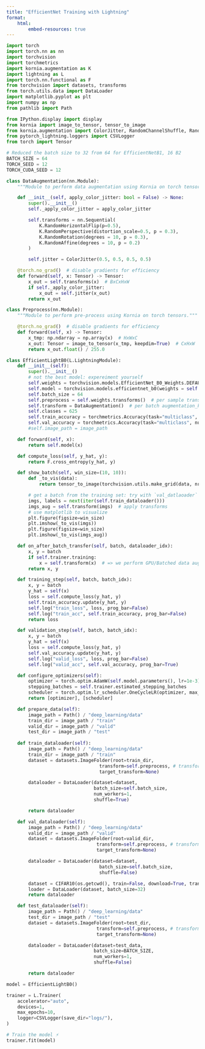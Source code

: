 ```yaml
---
title: "EfficientNet Training with Lightning"
format: 
    html:
        embed-resources: true
---
```



```python
import torch
import torch.nn as nn
import torchvision
import torchmetrics
import kornia.augmentation as K
import lightning as L
import torch.nn.functional as F
from torchvision import datasets, transforms
from torch.utils.data import DataLoader
import matplotlib.pyplot as plt
import numpy as np
from pathlib import Path

from IPython.display import display
from kornia import image_to_tensor, tensor_to_image
from kornia.augmentation import ColorJitter, RandomChannelShuffle, RandomHorizontalFlip, RandomThinPlateSpline
from pytorch_lightning.loggers import CSVLogger
from torch import Tensor

# Reduced the batch size to 32 from 64 for EfficientNetB1, 16 B2
BATCH_SIZE = 64
TORCH_SEED = 12
TORCH_CUDA_SEED = 12
```

```python
class DataAugmentation(nn.Module):
    """Module to perform data augmentation using Kornia on torch tensors."""

    def __init__(self, apply_color_jitter: bool = False) -> None:
        super().__init__()
        self._apply_color_jitter = apply_color_jitter

        self.transforms = nn.Sequential(
            K.RandomHorizontalFlip(p=0.5),
            K.RandomPerspective(distortion_scale=0.5, p = 0.3),
            K.RandomRotation(degrees = 10, p = 0.3),
            K.RandomAffine(degrees = 10, p = 0.2)
        )

        self.jitter = ColorJitter(0.5, 0.5, 0.5, 0.5)

    @torch.no_grad()  # disable gradients for efficiency
    def forward(self, x: Tensor) -> Tensor:
        x_out = self.transforms(x)  # BxCxHxW
        if self._apply_color_jitter:
            x_out = self.jitter(x_out)
        return x_out
```


```python
class Preprocess(nn.Module):
    """Module to perform pre-process using Kornia on torch tensors."""

    @torch.no_grad()  # disable gradients for efficiency
    def forward(self, x) -> Tensor:
        x_tmp: np.ndarray = np.array(x)  # HxWxC
        x_out: Tensor = image_to_tensor(x_tmp, keepdim=True)  # CxHxW
        return x_out.float() / 255.0
```


```python
class EfficientLightB0(L.LightningModule):
    def __init__(self):
        super().__init__()
        # not the best model: expereiment yourself
        self.weights = torchvision.models.EfficientNet_B0_Weights.DEFAULT
        self.model = torchvision.models.efficientnet_b0(weights = self.weights)
        self.batch_size = 64
        self.preprocess = self.weights.transforms()  # per sample transforms
        self.transform = DataAugmentation()  # per batch augmentation_kornia
        self.classes = 625
        self.train_accuracy = torchmetrics.Accuracy(task="multiclass", num_classes=self.classes)
        self.val_accuracy = torchmetrics.Accuracy(task="multiclass", num_classes=self.classes)
        #self.image_path = image_path

    def forward(self, x):
        return self.model(x)

    def compute_loss(self, y_hat, y):
        return F.cross_entropy(y_hat, y)

    def show_batch(self, win_size=(10, 10)):
        def _to_vis(data):
            return tensor_to_image(torchvision.utils.make_grid(data, nrow=8))

        # get a batch from the training set: try with `val_datlaoader` :)
        imgs, labels = next(iter(self.train_dataloader()))
        imgs_aug = self.transform(imgs)  # apply transforms
        # use matplotlib to visualize
        plt.figure(figsize=win_size)
        plt.imshow(_to_vis(imgs))
        plt.figure(figsize=win_size)
        plt.imshow(_to_vis(imgs_aug))

    def on_after_batch_transfer(self, batch, dataloader_idx):
        x, y = batch
        if self.trainer.training:
            x = self.transform(x)  # => we perform GPU/Batched data augmentation
        return x, y

    def training_step(self, batch, batch_idx):
        x, y = batch
        y_hat = self(x)
        loss = self.compute_loss(y_hat, y)
        self.train_accuracy.update(y_hat, y)
        self.log("train_loss", loss, prog_bar=False)
        self.log("train_acc", self.train_accuracy, prog_bar=False)
        return loss

    def validation_step(self, batch, batch_idx):
        x, y = batch
        y_hat = self(x)
        loss = self.compute_loss(y_hat, y)
        self.val_accuracy.update(y_hat, y)
        self.log("valid_loss", loss, prog_bar=False)
        self.log("valid_acc", self.val_accuracy, prog_bar=True)

    def configure_optimizers(self):
        optimizer = torch.optim.AdamW(self.model.parameters(), lr=1e-3)
        stepping_batches = self.trainer.estimated_stepping_batches
        scheduler = torch.optim.lr_scheduler.OneCycleLR(optimizer, max_lr=1e-2, total_steps=stepping_batches)
        return [optimizer], [scheduler]

    def prepare_data(self):
        image_path = Path() / "deep_learning/data"
        train_dir = image_path / "train"
        valid_dir = image_path / "valid"
        test_dir = image_path / "test"
        
    def train_dataloader(self):
        image_path = Path() / "deep_learning/data"
        train_dir = image_path / "train"
        dataset = datasets.ImageFolder(root=train_dir, 
                                  transform=self.preprocess, # transform for the data
                                  target_transform=None)

        dataloader = DataLoader(dataset=dataset,
                                batch_size=self.batch_size, 
                                num_workers=1, 
                                shuffle=True)

        return dataloader

    def val_dataloader(self):
        image_path = Path() / "deep_learning/data"
        valid_dir = image_path / "valid"
        dataset = datasets.ImageFolder(root=valid_dir, 
                                 transform=self.preprocess, # transform for the data
                                 target_transform=None)

        dataloader = DataLoader(dataset=dataset, 
                                  batch_size=self.batch_size, 
                                  shuffle=False)

        dataset = CIFAR10(os.getcwd(), train=False, download=True, transform=self.preprocess)
        loader = DataLoader(dataset, batch_size=32)
        return dataloader

    def test_dataloader(self):
        image_path = Path() / "deep_learning/data"
        test_dir = image_path / "test"
        dataset = datasets.ImageFolder(root=test_dir, 
                                 transform=self.preprocess, # transform for the data
                                 target_transform=None)

        dataloader = DataLoader(dataset=test_data, 
                                batch_size=BATCH_SIZE, 
                                num_workers=1, 
                                shuffle=False)

        return dataloader

```


```python
model = EfficientLightB0()

trainer = L.Trainer(
    accelerator="auto",
    devices=1,
    max_epochs=10,
    logger=CSVLogger(save_dir="logs/"),
)

# Train the model ⚡
trainer.fit(model)
```